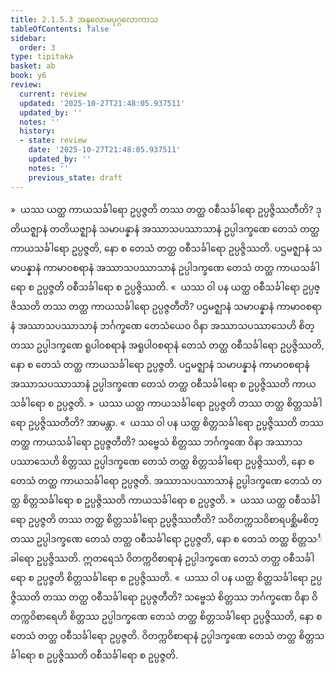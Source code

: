 ```yaml
---
title: 2.1.5.3 အနုလောမပုဂ္ဂလောကာသ
tableOfContents: false
sidebar:
  order: 3
type: tipitaka
basket: ab
book: y6
review:
  current: review
  updated: '2025-10-27T21:48:05.937511'
  updated_by: ''
  notes: ''
  history:
  - state: review
    date: '2025-10-27T21:48:05.937511'
    updated_by: ''
    notes: ''
    previous_state: draft
---
```



<ReviewStatus review={frontmatter.review} showDetails={true} />

<HypothesisAnnotation frontmatter={frontmatter} />

<DynamicBreadcrumb />

<Division number="62" book="y6" e="ch" v="34" p="19">

<Paragraph number="294" book="y6">
»  ယဿ ယတ္ထ ကာယသင်္ခါရော ဥပ္ပဇ္ဇတိ တဿ တတ္ထ ဝစီသင်္ခါရော ဥပ္ပဇ္ဇိဿတီတိ?
</Paragraph>

<Paragraph number="295" book="y6">
ဒုတိယဇ္ဈာနံ တတိယဇ္ဈာနံ သမာပန္နာနံ အဿာသပဿာသာနံ ဥပ္ပါဒက္ခဏေ တေသံ တတ္ထ ကာယသင်္ခါရော ဥပ္ပဇ္ဇတိ, နော စ တေသံ တတ္ထ ဝစီသင်္ခါရော ဥပ္ပဇ္ဇိဿတိ. ပဌမဇ္ဈာနံ သမာပန္နာနံ ကာမာဝစရာနံ အဿာသပဿာသာနံ ဥပ္ပါဒက္ခဏေ တေသံ တတ္ထ ကာယသင်္ခါရော စ ဥပ္ပဇ္ဇတိ ဝစီသင်္ခါရော စ ဥပ္ပဇ္ဇိဿတိ.
</Paragraph>

<Paragraph number="296" book="y6">
«  ယဿ ဝါ ပန ယတ္ထ ဝစီသင်္ခါရော ဥပ္ပဇ္ဇိဿတိ တဿ တတ္ထ ကာယသင်္ခါရော ဥပ္ပဇ္ဇတီတိ?
</Paragraph>

<Paragraph number="297" book="y6">
ပဌမဇ္ဈာနံ သမာပန္နာနံ ကာမာဝစရာနံ အဿာသပဿာသာနံ ဘင်္ဂက္ခဏေ တေသံယေဝ ဝိနာ အဿာသပဿာသေဟိ စိတ္တဿ ဥပ္ပါဒက္ခဏေ ရူပါဝစရာနံ အရူပါဝစရာနံ တေသံ တတ္ထ ဝစီသင်္ခါရော ဥပ္ပဇ္ဇိဿတိ, နော စ တေသံ တတ္ထ ကာယသင်္ခါရော ဥပ္ပဇ္ဇတိ. ပဌမဇ္ဈာနံ သမာပန္နာနံ ကာမာဝစရာနံ အဿာသပဿာသာနံ ဥပ္ပါဒက္ခဏေ တေသံ တတ္ထ ဝစီသင်္ခါရော စ ဥပ္ပဇ္ဇိဿတိ ကာယသင်္ခါရော စ ဥပ္ပဇ္ဇတိ.
</Paragraph>

<Paragraph number="298" book="y6">
»  ယဿ ယတ္ထ ကာယသင်္ခါရော ဥပ္ပဇ္ဇတိ တဿ တတ္ထ စိတ္တသင်္ခါရော ဥပ္ပဇ္ဇိဿတီတိ? အာမန္တာ.
</Paragraph>

<Paragraph number="299" book="y6">
«  ယဿ ဝါ ပန ယတ္ထ စိတ္တသင်္ခါရော ဥပ္ပဇ္ဇိဿတိ တဿ တတ္ထ ကာယသင်္ခါရော ဥပ္ပဇ္ဇတီတိ?
</Paragraph>

<Paragraph number="300" book="y6">
သဗ္ဗေသံ စိတ္တဿ ဘင်္ဂက္ခဏေ ဝိနာ အဿာသပဿာသေဟိ စိတ္တဿ ဥပ္ပါဒက္ခဏေ တေသံ တတ္ထ စိတ္တသင်္ခါရော ဥပ္ပဇ္ဇိဿတိ, နော စ တေသံ တတ္ထ ကာယသင်္ခါရော ဥပ္ပဇ္ဇတိ. အဿာသပဿာသာနံ ဥပ္ပါဒက္ခဏေ တေသံ တတ္ထ စိတ္တသင်္ခါရော စ ဥပ္ပဇ္ဇိဿတိ ကာယသင်္ခါရော စ ဥပ္ပဇ္ဇတိ.
</Paragraph>

</Division>
<Division number="63" book="y6" e="ch" v="34" p="20">

<Paragraph number="301" book="y6">
»  ယဿ ယတ္ထ ဝစီသင်္ခါရော ဥပ္ပဇ္ဇတိ တဿ တတ္ထ စိတ္တသင်္ခါရော ဥပ္ပဇ္ဇိဿတီတိ?
</Paragraph>

<Paragraph number="302" book="y6">
သဝိတက္ကသဝိစာရပစ္ဆိမစိတ္တဿ ဥပ္ပါဒက္ခဏေ တေသံ တတ္ထ ဝစီသင်္ခါရော ဥပ္ပဇ္ဇတိ, နော စ တေသံ တတ္ထ စိတ္တသင်္ခါရော ဥပ္ပဇ္ဇိဿတိ. ဣတရေသံ ဝိတက္ကဝိစာရာနံ ဥပ္ပါဒက္ခဏေ တေသံ တတ္ထ ဝစီသင်္ခါရော စ ဥပ္ပဇ္ဇတိ စိတ္တသင်္ခါရော စ ဥပ္ပဇ္ဇိဿတိ.
</Paragraph>

<Paragraph number="303" book="y6">
«  ယဿ ဝါ ပန ယတ္ထ စိတ္တသင်္ခါရော ဥပ္ပဇ္ဇိဿတိ တဿ တတ္ထ ဝစီသင်္ခါရော ဥပ္ပဇ္ဇတီတိ?
</Paragraph>

<Paragraph number="304" book="y6">
သဗ္ဗေသံ စိတ္တဿ ဘင်္ဂက္ခဏေ ဝိနာ ဝိတက္ကဝိစာရေဟိ စိတ္တဿ ဥပ္ပါဒက္ခဏေ တေသံ တတ္ထ စိတ္တသင်္ခါရော ဥပ္ပဇ္ဇိဿတိ, နော စ တေသံ တတ္ထ ဝစီသင်္ခါရော ဥပ္ပဇ္ဇတိ. ဝိတက္ကဝိစာရာနံ ဥပ္ပါဒက္ခဏေ တေသံ တတ္ထ စိတ္တသင်္ခါရော စ ဥပ္ပဇ္ဇိဿတိ ဝစီသင်္ခါရော စ ဥပ္ပဇ္ဇတိ.
</Paragraph>
</Division>